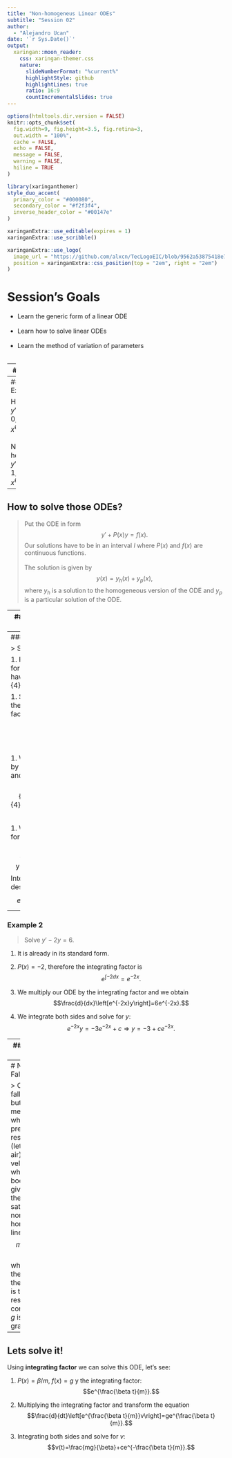 ---
title: "Non-homogeneus Linear ODEs"
subtitle: "Session 02"  
author: 
  - "Alejandro Ucan"
date: '`r Sys.Date()`'
output:
  xaringan::moon_reader:
    css: xaringan-themer.css
    nature:
      slideNumberFormat: "%current%"
      highlightStyle: github
      highlightLines: true
      ratio: 16:9
      countIncrementalSlides: true
---

```{r setup, include=FALSE}
options(htmltools.dir.version = FALSE)
knitr::opts_chunk$set(
  fig.width=9, fig.height=3.5, fig.retina=3,
  out.width = "100%",
  cache = FALSE,
  echo = FALSE,
  message = FALSE, 
  warning = FALSE,
  hiline = TRUE
)
```

```{r xaringan-themer, include=FALSE, warning=FALSE}
library(xaringanthemer)
style_duo_accent(
  primary_color = "#000080",
  secondary_color = "#f2f3f4",
  inverse_header_color = "#00147e"
)
```

```{r xaringan-editable, echo=FALSE}
xaringanExtra::use_editable(expires = 1)
xaringanExtra::use_scribble()
```

```{r xaringan-logo, echo=FALSE}
xaringanExtra::use_logo(
  image_url = "https://github.com/alxcn/TecLogoEIC/blob/9562a53875418e749a296c85808a19c85fc4be74/IngenieriaCiencias_Horizontal_RGB.png",
  position = xaringanExtra::css_position(top = "2em", right = "2em")
)
```
# Session's Goals

* Learn the generic form of a linear ODE <br/><br/>
* Learn how to solve linear ODEs <br/><br/>
* Learn the method of variation of parameters <br/><br/>

---
# Linear ODE.

> The generic form of a linear ODE is $$a_1(x)y'+a_0(x)y+g(x)=0,$$ where $a_0(x)$ and $a_1(x)$ are the coefficients. <br/><br/>
If $g(x)=0,$ then the ODE is said to be __homogeneous__, otherwise it is __non-homogeneous.__

--
##### Example:

Homogeneuos: $y'-2xy-2=0,\, xy'-4y-x^6e^x=0.$ <br/><br/>
Non-homogeneuos: $y'-2xy-2=1,\, xy'-4y-x^6e^x=1.$
---

## How to solve those ODEs?

> Put the ODE in form $$y'+P(x)y=f(x).$$ Our solutions have to be in an interval $I$ where $P(x)$ and $f(x)$ are continuous functions. <br/><br/>
The solution is given by $$y(x)=y_h(x)+y_p(x),$$ where $y_h$ is a solution to the homogeneous version of the ODE and $y_p$ is a particular solution of the ODE.

---
## Method: Integrating Factor

> We need to find a solution of the form $y_p=u(x)y_1(x)$ where $y_1$ is a solution of the homogeneous version of the ODE. <br/><br/>
Método:
  1. Escribir la EDO de la forma: $$y'+P(x)y=f(x).$$
  1. The coefficient function $P(x)$ will help us to compute our __integrating factor__ $$e^{\int P(x)dx}.$$
  1. If we multiply our ODE by the integrating factor, we obtain $$\frac{d}{dx}\left[e^{\int P(x)dx} y\right]= e^{\int P(x)dx}f(x).$$
  1. Integrate in both sides and solve for $y.$
---
### Example 1

> Solve $4y'-3y=4.$

1. Putting the ODE in the form $y'+P(x)y=f(x)$ we have $y'-\frac{3}{4}y=1.$

1. $P(x)=-\frac{3}{4},$ therefore the integrating factor $$e^{\int \frac{-3}{4}dx}=e^{\frac{-3}{4}x}.$$

1. We multiply our ODE by the integrating factor and we obtain $$\frac{d}{dx}\left[e^{\frac{-3}{4}x}y\right]=e^{\frac{-3}{4}x}.$$

1. We integrate and solve for $y.$ $$e^{\frac{-3}{4}x}y=c\Rightarrow y=ce^{\frac{3}{4}x}.$$
Integramos y despejamos: $$e^{-3x}y=c\Rightarrow y=c e^{3x}.$$

---
### Example 2

> Solve $y'-2y=6.$

1. It is already in its standard form.

1. $P(x)=-2,$ therefore the integrating factor is $$e^{\int -2dx}=e^{-2x}.$$

1. We multiply our ODE by the integrating factor and we obtain $$\frac{d}{dx}\left[e^{-2x}y\right]=6e^{-2x}.$$

1. We integrate both sides and solve for $y$: $$e^{-2x}y=-3e^{-2x}+c\Rightarrow y=-3+ce^{-2x}.$$

---
### Ejemplo 3

> Resuelva la ecuación $y'-2xy=2x.$ 

---
# Non-free Falling Body

> Consider a falling body but the medium where it falls presents a resistance (let's say the air). If the velocity with which the body falls is given by $v(t)$ then it satisfies the non-homogeneous linear ODE: $$mv'+\beta v=mg,$$ where $m$ is the mass of the object, $\beta$ is the resistance constant, and $g$ is the gravity force.
---
## Lets solve it!

Using __integrating factor__ we can solve this ODE, let's see:

1. $P(x)=\beta/m,$ $f(x)=g$ y the integrating factor: $$e^{\frac{\beta t}{m}}.$$

1. Multiplying the integrating factor and transform the equation $$\frac{d}{dt}\left[e^{\frac{\beta t}{m}}v\right]=ge^{\frac{\beta t}{m}}.$$

1. Integrating both sides and solve for $v$: $$v(t)=\frac{mg}{\beta}+ce^{-\frac{\beta t}{m}}.$$

